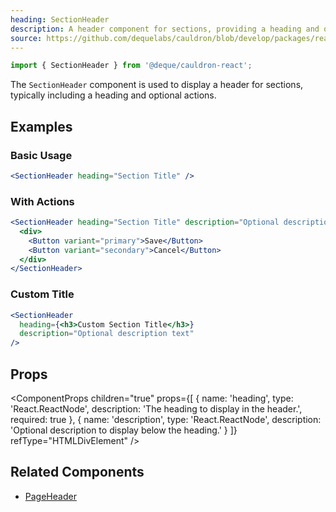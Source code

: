 ```yaml
---
heading: SectionHeader
description: A header component for sections, providing a heading and optional actions.
source: https://github.com/dequelabs/cauldron/blob/develop/packages/react/src/components/SectionHeader/index.tsx
---
```



```js
import { SectionHeader } from '@deque/cauldron-react';
```

The `SectionHeader` component is used to display a header for sections, typically including a heading and optional actions.

## Examples

### Basic Usage

```jsx example
<SectionHeader heading="Section Title" />
```

### With Actions

```jsx example
<SectionHeader heading="Section Title" description="Optional description text">
  <div>
    <Button variant="primary">Save</Button>
    <Button variant="secondary">Cancel</Button>
  </div>
</SectionHeader>
```

### Custom Title

```jsx example
<SectionHeader
  heading={<h3>Custom Section Title</h3>}
  description="Optional description text"
/>
```

## Props

<ComponentProps
  children="true"
  props={[
    {
      name: 'heading',
      type: 'React.ReactNode',
      description: 'The heading to display in the header.',
      required: true
    },
    {
      name: 'description',
      type: 'React.ReactNode',
      description: 'Optional description to display below the heading.'
    }
  ]}
  refType="HTMLDivElement"
/>

## Related Components  

- [PageHeader](./PageHeader)  